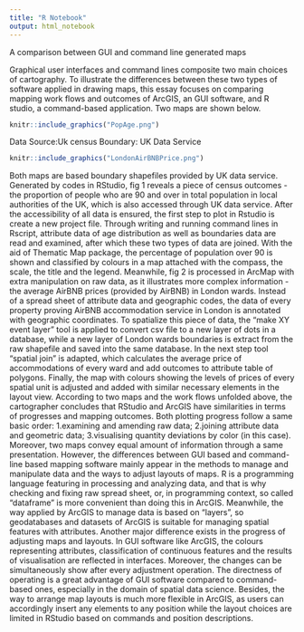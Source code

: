 ```yaml
---
title: "R Notebook"
output: html_notebook
---
```

A comparison between GUI and command line generated maps

Graphical user interfaces and command lines composite two main choices of cartography. To illustrate the differences between these two types of software applied in drawing maps, this essay focuses on comparing mapping work flows and outcomes of ArcGIS, an GUI software, and R studio, a command-based application. Two maps are shown below.
```r
knitr::include_graphics("PopAge.png")
```
Data Source:Uk census
Boundary: UK Data Service


```r
knitr::include_graphics("LondonAirBNBPrice.png")
```

Both maps are based boundary shapefiles provided by UK data service. Generated by codes in RStudio, fig 1 reveals a piece of census outcomes - the proportion of people who are 90 and over in total population in local authorities of the UK, which is also accessed through UK data service. After the accessibility of all data is ensured, the first step to plot in Rstudio is create a new project file. Through writing and running command lines in Rscript, attribute data of age distribution as well as boundaries data are read and examined, after which these two types of data are joined. With the aid of Thematic Map package, the percentage of population over 90 is shown and classified by colours in a map attached with the compass, the scale, the title and the legend. 
Meanwhile, fig 2 is processed in ArcMap with extra manipulation on raw data, as it illustrates more complex information - the average AirBNB prices (provided by AirBNB) in London wards. Instead of a spread sheet of attribute data and geographic codes, the data of every property proving AirBNB accommodation service in London is annotated with geographic coordinates. To spatialize this piece of data, the “make XY event layer” tool is applied to convert csv file to a new layer of dots in a database, while a new layer of London wards boundaries is extract from the raw shapefile and saved into the same database. In the next step tool “spatial join” is adapted, which calculates the average price of accommodations of every ward and add outcomes to attribute table of polygons. Finally, the map with colours showing the levels of prices of every spatial unit is adjusted and added with similar necessary elements in the layout view.
According to two maps and the work flows unfolded above, the cartographer concludes that RStudio and ArcGIS have similarities in terms of progresses and mapping outcomes. Both plotting progress follow a same basic order: 1.examining and amending raw data; 2.joining attribute data and geometric data; 3.visualising quantity deviations by color (in this case). Moreover, two maps convey equal amount of information through a same presentation. 
However, the differences between GUI based and command-line based mapping software mainly appear in the methods to manage and manipulate data and the ways to adjust layouts of maps. R is a programming language featuring in processing and analyzing data, and that is why checking and fixing raw spread sheet, or, in programming context, so called “dataframe” is more convenient than doing this in ArcGIS. Meanwhile, the way applied by ArcGIS to manage data is based on “layers”, so geodatabases and datasets of ArcGIS is suitable for managing spatial features with attributes. 
Another major difference exists in the progress of adjusting maps and layouts. In GUI software like ArcGIS, the colours representing attributes, classification of continuous features and the results of visualisation are reflected in interfaces. Moreover, the changes can be simultaneously show after every adjustment operation. The directness of operating is a great advantage of GUI software compared to command-based ones, especially in the domain of spatial data science. Besides, the way to arrange map layouts is much more flexible in ArcGIS, as users can accordingly insert any elements to any position while the layout choices are limited in RStudio based on commands and position descriptions.
